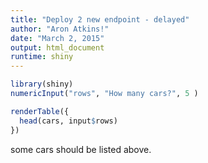 ```yaml
---
title: "Deploy 2 new endpoint - delayed"
author: "Aron Atkins!"
date: "March 2, 2015"
output: html_document
runtime: shiny
---
```


```r
library(shiny)
numericInput("rows", "How many cars?", 5 )

renderTable({
  head(cars, input$rows)
})
```

some cars should be listed above.
